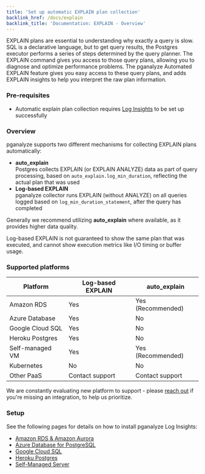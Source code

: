 ```yaml
---
title: 'Set up automatic EXPLAIN plan collection'
backlink_href: /docs/explain
backlink_title: 'Documentation: EXPLAIN - Overview'
---
```


EXPLAIN plans are essential to understanding why exactly a query is slow. SQL is a declarative language,
but to get query results, the Postgres executor performs a series of steps determined by the query planner.
The EXPLAIN command gives you access to those query plans, allowing you to diagnose and optimize performance
problems. The pganalyze Automated EXPLAIN feature gives you easy access to these query plans, and adds
EXPLAIN insights to help you interpret the raw plan information.


### Pre-requisites

* Automatic explain plan collection requires [Log Insights](/docs/log-insights) to be set up successfully


### Overview

pganalyze supports two different mechanisms for collecting EXPLAIN plans automatically:

* **auto_explain**<br />Postgres collects EXPLAIN (or EXPLAIN ANALYZE) data as part of query processing, based on `auto_explain.log_min_duration`, reflecting the actual plan that was used
* **Log-based EXPLAIN**<br />pganalyze collector runs EXPLAIN (without ANALYZE) on all queries logged based on `log_min_duration_statement`, after the query has completed

Generally we recommend utilizing **auto_explain** where available, as it provides higher data quality.

Log-based EXPLAIN is not guaranteed to show the same plan that was executed, and cannot show execution metrics like I/O timing or buffer usage.


### Supported platforms

Platform         | Log-based EXPLAIN |    auto_explain   |
-----------------|-------------------|-------------------|
Amazon RDS       | Yes               | Yes (Recommended) |
Azure Database   | Yes               | No                |
Google Cloud SQL | Yes               | No                |
Heroku Postgres  | Yes               | No                |
Self-managed VM  | Yes               | Yes (Recommended) |
Kubernetes       | No                | No                |
Other PaaS       | Contact support   | Contact support   |

We are constantly evaluating new platform to support - please [reach out](/contact) if you're missing an integration, to help us prioritize.


### Setup

See the following pages for details on how to install pganalyze Log Insights:

* [Amazon RDS & Amazon Aurora](/docs/explain/setup/amazon_rds/01_auto_explain_check)
* [Azure Database for PostgreSQL](/docs/explain/setup/log_explain/01_overview)
* [Google Cloud SQL](/docs/explain/setup/log_explain/01_overview)
* [Heroku Postgres](/docs/explain/setup/log_explain/01_overview)
* [Self-Managed Server](/docs/explain/setup/self_managed/01_auto_explain_check)
